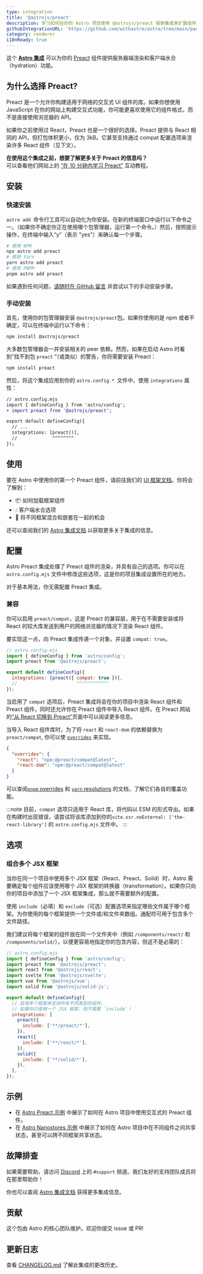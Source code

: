 ```yaml
---
type: integration
title: '@astrojs/preact'
description: 学习如何在你的 Astro 项目使用 @astrojs/preact 框架集成来扩展组件支持。
githubIntegrationURL: 'https://github.com/withastro/astro/tree/main/packages/integrations/preact/'
category: renderer
i18nReady: true
---
```


这个 **[Astro 集成][astro-integration]** 可以为你的 [Preact](https://preactjs.com/) 组件提供服务器端渲染和客户端水合（hydration）功能。

## 为什么选择 Preact?

Preact 是一个允许你构建适用于网络的交互式 UI 组件的库。如果你想使用 JavaScript 在你的网站上构建交互式功能，你可能更喜欢使用它的组件格式，而不是直接使用浏览器的 API。

如果你之前使用过 React，Preact 也是一个很好的选择。Preact 提供与 React 相同的 API，但打包体积更小，仅为 3kB。它甚至支持通过 compat 配置选项来渲染许多 React 组件（见下文）。

**在使用这个集成之前，想要了解更多关于 Preact 的信息吗？**\
可以查看他们网站上的 [“在 10 分钟内学习 Preact”](https://preactjs.com/tutorial) 互动教程。

## 安装

### 快速安装

`astro add `命令行工具可以自动化为你安装。在新的终端窗口中运行以下命令之一。（如果你不确定你正在使用哪个包管理器，运行第一个命令。）然后，按照提示操作，在终端中输入“y”（表示 "yes"）来确认每一个步骤。

```sh
# 使用 NPM
npx astro add preact
# 使用 Yarn
yarn astro add preact
# 使用 PNPM
pnpm astro add preact
```

如果遇到任何问题，[请随时在 GitHub 留言](https://github.com/withastro/astro/issues) 并尝试以下的手动安装步骤。

### 手动安装


首先，使用你的包管理器安装 `@astrojs/preact`包。如果你使用的是 npm 或者不确定，可以在终端中运行以下命令：

```sh
npm install @astrojs/preact
```

大多数包管理器会一并安装相关的 peer 依赖。然而，如果在启动 Astro 时看到”找不到包  `preact` “（或类似）的警告，你将需要安装 Preact：

```sh
npm install preact
```


然后，将这个集成应用到你的 `astro.config.* `文件中，使用 `integrations` 属性：

```diff lang="js" "preact()"
// astro.config.mjs
import { defineConfig } from 'astro/config';
+ import preact from '@astrojs/preact';

export default defineConfig({
  // ...
  integrations: [preact()],
  //             ^^^^^^^^
});
```

##  使用

要在 Astro 中使用你的第一个 Preact 组件，请前往我们的 [UI 框架文档][astro-ui-frameworks]。你将会了解到：

*   📦 如何加载框架组件
*   💧 客户端水合选项
*   🤝 将不同框架混合和嵌套在一起的机会

还可以查阅我们的 [Astro 集成文档][astro-integration] 以获取更多关于集成的信息。

## 配置

Astro Preact 集成处理了 Preact 组件的渲染，并具有自己的选项。你可以在 `astro.config.mjs` 文件中修改这些选项，这是你的项目集成设置所在的地方。

对于基本用法，你无需配置 Preact 集成。

### 兼容

你可以启用 `preact/compat`，这是 Preact 的兼容层，用于在不需要安装或将 React 的较大库发送到用户的网络浏览器的情况下渲染 React 组件。

要实现这一点，向 Preact 集成传递一个对象，并设置  `compat: true`。

```js "compat: true"
// astro.config.mjs
import { defineConfig } from 'astro/config';
import preact from '@astrojs/preact';

export default defineConfig({
  integrations: [preact({ compat: true })],
  //                      ^^^^^^^^^^^^
});
```

当启用了 `compat` 选项后，Preact 集成将会在你的项目中渲染 React 组件和 Preact 组件，同时还允许你在 Preact 组件中导入 React 组件。在 Preact 网站的[“从 React 切换到 Preact”](https://preactjs.com/guide/v10/switching-to-preact)页面中可以阅读更多信息。

当导入 React 组件库时，为了将 `react` 和 `react-dom` 的依赖替换为 `preact/compat`, 你可以使 [`overrides`](https://docs.npmjs.com/cli/v8/configuring-npm/package-json#overrides) 来实现。

```json title="package.json"
{
  "overrides": {
    "react": "npm:@preact/compat@latest",
    "react-dom": "npm:@preact/compat@latest"
  }
}
```

可以查阅[`pnpm` overrides](https://pnpm.io/package_json#pnpmoverrides) 和 [`yarn` resolutions](https://yarnpkg.com/configuration/manifest#resolutions) 的文档，了解它们各自的覆盖功能。

:::note 
目前，`compat` 选项只适用于 React 库，将代码以 ESM 的形式导出。如果在构建时出现错误，请尝试将该库添加到你的`vite.ssr.noExternal: ['the-react-library']` 的 `astro.config.mjs` 文件中。
:::

## 选项

### 组合多个 JSX 框架

当你在同一个项目中使用多个 JSX 框架（React、Preact、Solid）时，Astro 需要确定每个组件应该使用哪个 JSX 框架的转换器（transformation）。如果你只向你的项目中添加了一个 JSX 框架集成，那么就不需要额外的配置。

使用 `include`（必填）和 `exclude`（可选）配置选项来指定哪些文件属于哪个框架。为你使用的每个框架提供一个文件或/和文件夹数组。通配符可用于包含多个文件路径。

我们建议将每个框架的组件放在同一个文件夹中（例如 `/components/react/` 和 `/components/solid/`），以便更容易地指定你的包含内容，但这不是必需的：

```js
// astro.config.mjs
import { defineConfig } from 'astro/config';
import preact from '@astrojs/preact';
import react from '@astrojs/react';
import svelte from '@astrojs/svelte';
import vue from '@astrojs/vue';
import solid from '@astrojs/solid-js';

export default defineConfig({
  // 启用多个框架来支持所有不同类型的组件。
  // 如果你只使用一个 JSX 框架，则不需要 `include`！
  integrations: [
    preact({
      include: ['**/preact/*'],
    }),
    react({
      include: ['**/react/*'],
    }),
    solid({
      include: ['**/solid/*'],
    }),
  ],
});
```

##  示例

*   在 [Astro Preact 示例](https://github.com/withastro/astro/tree/latest/examples/framework-preact) 中展示了如何在 Astro 项目中使用交互式的 Preact 组件。
*   在 [Astro Nanostores 示例](https://github.com/withastro/astro/tree/latest/examples/with-nanostores) 中展示了如何在 Astro 项目中在不同组件之间共享状态，甚至可以跨不同框架共享状态。

## 故障排查

如果需要帮助，请访问 [Discord](https://astro.build/chat) 上的 `#support` 频道。我们友好的支持团队成员将在那里帮助你！

你也可以查阅 [Astro 集成文档][astro-integration] 获得更多集成信息。

##  贡献 

这个包由 Astro 的核心团队维护。欢迎你提交 issue 或 PR!

## 更新日志

查看 [CHANGELOG.md](https://github.com/withastro/astro/tree/main/packages/integrations/preact/CHANGELOG.md) 了解此集成的更改历史。

[astro-integration]: /zh-cn/guides/integrations-guide/

[astro-ui-frameworks]: /zh-cn/core-concepts/framework-components/#使用框架组件
